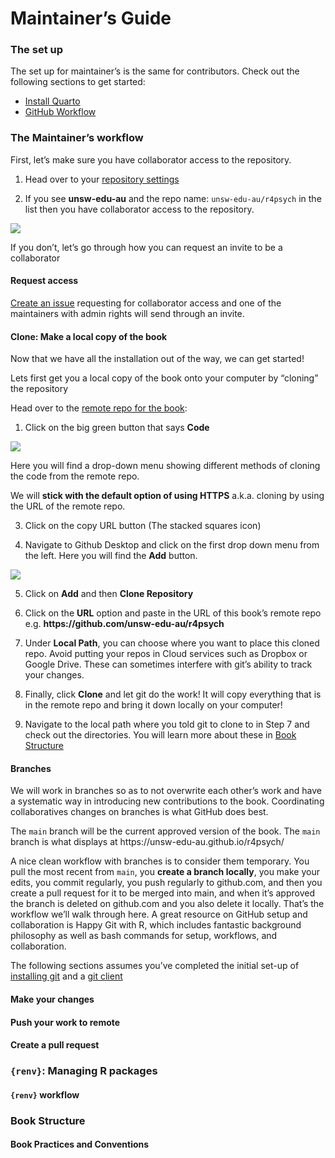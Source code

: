 # Maintainer's Guide

### The set up

The set up for maintainer's is the same for contributors. Check out the following sections to get started:

- [Install Quarto](#sec-installquarto)
- [GitHub Workflow](#sec-githubworkflow)

### The Maintainer's workflow

First, let's make sure you have collaborator access to the repository.

1. Head over to your [repository settings](https://github.com/settings/repositories)

2. If you see **unsw-edu-au** and the repo name: `unsw-edu-au/r4psych` in the list then you have collaborator access to the repository.

![](images/repo_access.png)

If you don't, let's go through how you can request an invite to be a collaborator

#### Request access

[Create an issue](https://github.com/unsw-edu-au/r4psych/issues) requesting for collaborator access and one of the maintainers with admin rights will send through an invite. 

#### Clone: Make a local copy of the book

Now that we have all the installation out of the way, we can get started! 

Lets first get you a local copy of the book onto your computer by "cloning" the repository

Head over to the [remote repo for the book](https://github.com/unsw-edu-au/r4psych): 

1. Click on the big green button that says **Code**

![](images/remote_repo.png)

Here you will find a drop-down menu showing different methods of cloning the code from the remote repo. 

We will **stick with the default option of using HTTPS** a.k.a. cloning by using the URL of the remote repo. 

3. Click on the copy URL button (The stacked squares icon)

4. Navigate to Github Desktop and click on the first drop down menu from the left. Here you will find the **Add** button.

![](images/add_repo.png)

5. Click on **Add** and then **Clone Repository** 

6. Click on the **URL** option and paste in the URL of this book's remote repo e.g. **https://github.com/unsw-edu-au/r4psych**

7. Under **Local Path**, you can choose where you want to place this cloned repo. Avoid putting your repos in Cloud services such as Dropbox or Google Drive. These can sometimes interfere with git's ability to track your changes. 

8. Finally, click **Clone** and let git do the work! It will copy everything that is in the remote repo and bring it down locally on your computer! 

9. Navigate to the local path where you told git to clone to in Step 7 and check out the directories. You will learn more about these in [Book Structure](#sec-bookstructure) 

#### Branches

We will work in branches so as to not overwrite each other’s work and have a systematic way in introducing new contributions to the book. Coordinating collaboratives changes on branches is what GitHub does best.

The `main` branch will be the current approved version of the book. The `main` branch is what displays at https://unsw-edu-au.github.io/r4psych/

A nice clean workflow with branches is to consider them temporary. You pull the most recent from `main`, you **create a branch locally**, you make your edits, you commit regularly, you push regularly to github.com, and then you create a pull request for it to be merged into main, and when it’s approved the branch is deleted on github.com and you also delete it locally. That’s the workflow we’ll walk through here. A great resource on GitHub setup and collaboration is Happy Git with R, which includes fantastic background philosophy as well as bash commands for setup, workflows, and collaboration.

::: {.callout-note}
The following sections assumes you’ve completed the initial set-up of [installing git](#sec-installgit) and a [git client](#sec-installgitclient)
:::

#### Make your changes

#### Push your work to remote

#### Create a pull request

### `{renv}`: Managing R packages 

#### `{renv}` workflow

### Book Structure {#sec-bookstructure}

#### Book Practices and Conventions
